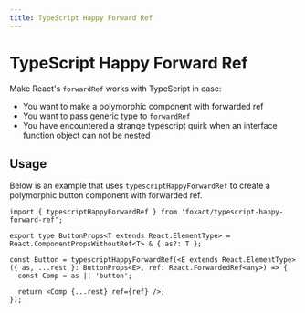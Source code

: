 ```yaml
---
title: TypeScript Happy Forward Ref
---
```


# TypeScript Happy Forward Ref


<ExportMetaInfo />

Make React's `forwardRef` works with TypeScript in case:

- You want to make a polymorphic component with forwarded ref
- You want to pass generic type to `forwardRef`
- You have encountered a strange typescript quirk when an interface function object can not be nested

## Usage

Below is an example that uses `typescriptHappyForwardRef` to create a polymorphic button component with forwarded ref.

```tsx copy
import { typescriptHappyForwardRef } from 'foxact/typescript-happy-forward-ref';

export type ButtonProps<T extends React.ElementType> = React.ComponentPropsWithoutRef<T> & { as?: T };

const Button = typescriptHappyForwardRef(<E extends React.ElementType>({ as, ...rest }: ButtonProps<E>, ref: React.ForwardedRef<any>) => {
  const Comp = as || 'button';

  return <Comp {...rest} ref={ref} />;
});
```
